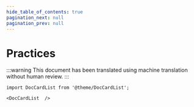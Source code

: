```yaml
---
hide_table_of_contents: true
pagination_next: null
pagination_prev: null
---
```


# Practices

:::warning
This document has been translated using machine translation without human review.
:::

```mdx-code-block
import DocCardList from '@theme/DocCardList';

<DocCardList  />
```
